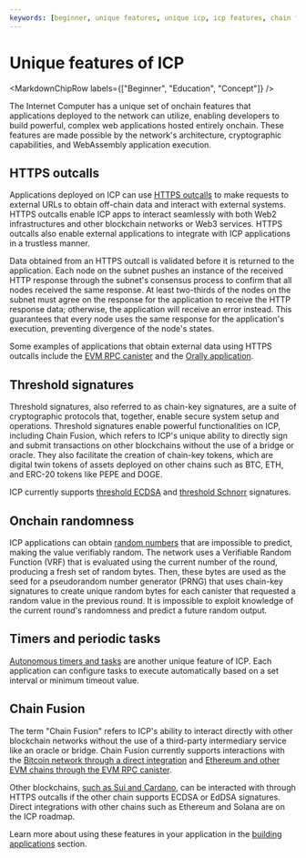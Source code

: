 ```yaml
---
keywords: [beginner, unique features, unique icp, icp features, chain fusion, https outcalls, threshold signatures, randomness, timers, heartbeats, periodic tasks]
---
```



# Unique features of ICP

<MarkdownChipRow labels={["Beginner", "Education", "Concept"]} />

The Internet Computer has a unique set of onchain features that applications deployed to the network can utilize, enabling developers to build powerful, complex web applications hosted entirely onchain. These features are made possible by the network's architecture, cryptographic capabilities, and WebAssembly application execution.

## HTTPS outcalls

Applications deployed on ICP can use [HTTPS outcalls](/docs/current/building-apps/using-network-features/using-http/https-outcalls/overview) to make requests to external URLs to obtain off-chain data and interact with external systems. HTTPS outcalls enable ICP apps to interact seamlessly with both Web2 infrastructures and other blockchain networks or Web3 services. HTTPS outcalls also enable external applications to integrate with ICP applications in a trustless manner.

Data obtained from an HTTPS outcall is validated before it is returned to the application. Each node on the subnet pushes an instance of the received HTTP response through the subnet's consensus process to confirm that all nodes received the same response. At least two-thirds of the nodes on the subnet must agree on the response for the application to receive the HTTP response data; otherwise, the application will receive an error instead. This guarantees that every node uses the same response for the application's execution, preventing divergence of the node's states.

Some examples of applications that obtain external data using HTTPS outcalls include the [EVM RPC canister](/docs/current/building-apps/chain-fusion/ethereum/evm-rpc/overview) and the [Orally application](https://kclew-uiaaa-aaaal-qbuiq-cai.ic0.app/sybil).

## Threshold signatures

Threshold signatures, also referred to as chain-key signatures, are a suite of cryptographic protocols that, together, enable secure system setup and operations. Threshold signatures enable powerful functionalities on ICP, including Chain Fusion, which refers to ICP's unique ability to directly sign and submit transactions on other blockchains without the use of a bridge or oracle. They also facilitate the creation of chain-key tokens, which are digital twin tokens of assets deployed on other chains such as BTC, ETH, and ERC-20 tokens like PEPE and DOGE.

ICP currently supports [threshold ECDSA](/docs/current/building-apps/using-network-features/signatures/t-ecdsa) and [threshold Schnorr](/docs/current/building-apps/using-network-features/signatures/t-schnorr) signatures.

## Onchain randomness

ICP applications can obtain [random numbers](/docs/current/building-apps/using-network-features/randomness) that are impossible to predict, making the value verifiably random. The network uses a Verifiable Random Function (VRF) that is evaluated using the current number of the round, producing a fresh set of random bytes. Then, these bytes are used as the seed for a pseudorandom number generator (PRNG) that uses chain-key signatures to create unique random bytes for each canister that requested a random value in the previous round. It is impossible to exploit knowledge of the current round's randomness and predict a future random output.

## Timers and periodic tasks

[Autonomous timers and tasks](/docs/current/building-apps/using-network-features/periodic-tasks-timers) are another unique feature of ICP. Each application can configure tasks to execute automatically based on a set interval or minimum timeout value.

## Chain Fusion

The term "Chain Fusion" refers to ICP's ability to interact directly with other blockchain networks without the use of a third-party intermediary service like an oracle or bridge. Chain Fusion currently supports interactions with the [Bitcoin network through a direct integration](/docs/current/building-apps/chain-fusion/bitcoin/overview) and [Ethereum and other EVM chains through the EVM RPC canister](/docs/current/building-apps/chain-fusion/ethereum/overview).

Other blockchains, [such as Sui and Cardano](/docs/current/building-apps/chain-fusion/supported-chains), can be interacted with through HTTPS outcalls if the other chain supports ECDSA or EdDSA signatures. Direct integrations with other chains such as Ethereum and Solana are on the ICP roadmap.

Learn more about using these features in your application in the [building applications](/docs/current/building-apps/getting-started/quickstart/first-smart-contract) section.